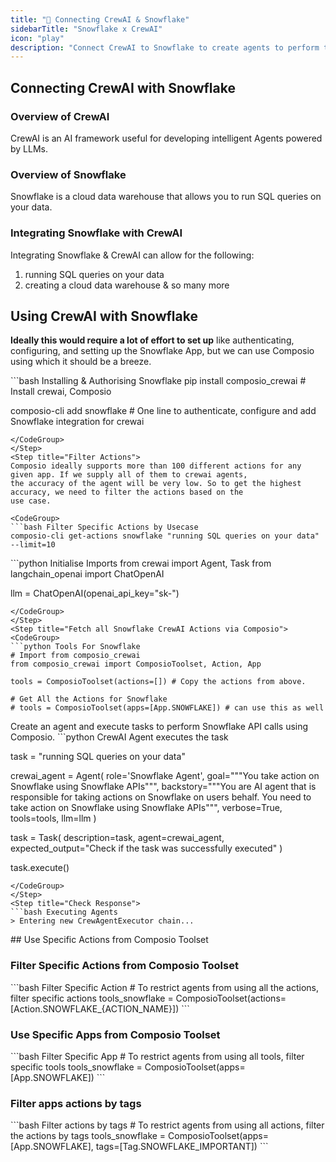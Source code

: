 ```yaml
---
title: "🚀 Connecting CrewAI & Snowflake"
sidebarTitle: "Snowflake x CrewAI"
icon: "play"
description: "Connect CrewAI to Snowflake to create agents to perform tasks using natural language"
---
```


## Connecting CrewAI with Snowflake

### Overview of CrewAI

CrewAI is an AI framework useful for developing intelligent Agents powered by LLMs.

### Overview of Snowflake

Snowflake is a cloud data warehouse that allows you to run SQL queries on your data.

### Integrating Snowflake with CrewAI

Integrating Snowflake & CrewAI can allow for the following:

1. running SQL queries on your data
2. creating a cloud data warehouse
& so many more

## Using CrewAI with Snowflake

<Steps>
<Step title="Setting Up the Environment">

**Ideally this would require a lot of effort to set up** like authenticating, configuring, and setting up the Snowflake App, but we can use Composio using which it should be a breeze.

<CodeGroup>
```bash Installing & Authorising Snowflake
pip install composio_crewai # Install crewai, Composio 

composio-cli add snowflake # One line to authenticate, configure and add Snowflake integration for crewai
```
</CodeGroup>
</Step>
<Step title="Filter Actions">
Composio ideally supports more than 100 different actions for any given app. If we supply all of them to crewai agents, 
the accuracy of the agent will be very low. So to get the highest accuracy, we need to filter the actions based on the 
use case.

<CodeGroup>
```bash Filter Specific Actions by Usecase
composio-cli get-actions snowflake "running SQL queries on your data" --limit=10
```
</CodeGroup>

</Step>
<Step title="Import Base Packages">

<CodeGroup>
```python Initialise Imports
from crewai import Agent, Task
from langchain_openai import ChatOpenAI

llm = ChatOpenAI(openai_api_key="sk-<OPENAI KEY>")
```
</CodeGroup>
</Step>
<Step title="Fetch all Snowflake CrewAI Actions via Composio">
<CodeGroup>
```python Tools For Snowflake
# Import from composio_crewai
from composio_crewai import ComposioToolset, Action, App

tools = ComposioToolset(actions=[]) # Copy the actions from above. 

# Get All the Actions for Snowflake
# tools = ComposioToolset(apps=[App.SNOWFLAKE]) # can use this as well
```
</CodeGroup>
</Step>
<Step title="Execute the Agent">
Create an agent and execute tasks to perform Snowflake API calls using Composio. 
<CodeGroup>
```python CrewAI Agent executes the task

task = "running SQL queries on your data"

crewai_agent = Agent(
    role='Snowflake Agent',
    goal="""You take action on Snowflake using Snowflake APIs""",
    backstory="""You are AI agent that is responsible for taking actions on Snowflake on users behalf. You need to take action on Snowflake using Snowflake APIs""",
    verbose=True,
    tools=tools,
    llm=llm
)

task = Task(
    description=task,
    agent=crewai_agent,
    expected_output="Check if the task was successfully executed"
)

task.execute()
```
</CodeGroup>
</Step>
<Step title="Check Response">
```bash Executing Agents
> Entering new CrewAgentExecutor chain...
```
</Step>
</Steps>
## Use Specific Actions from Composio Toolset

### Filter Specific Actions from Composio Toolset

<CodeGroup>
```bash Filter Specific Action
# To restrict agents from using all the actions, filter specific actions
tools_snowflake = ComposioToolset(actions=[Action.SNOWFLAKE_{ACTION_NAME}])
```
</CodeGroup>

### Use Specific Apps from Composio Toolset
<CodeGroup>
```bash Filter Specific App
# To restrict agents from using all tools, filter specific tools
tools_snowflake = ComposioToolset(apps=[App.SNOWFLAKE])
```
</CodeGroup>

### Filter apps actions by tags 
<CodeGroup>
```bash Filter actions by tags
# To restrict agents from using all actions, filter the actions by tags
tools_snowflake = ComposioToolset(apps=[App.SNOWFLAKE], tags=[Tag.SNOWFLAKE_IMPORTANT])
```
</CodeGroup>